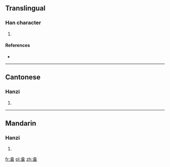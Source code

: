 ==Translingual==

===Han character===
{{Han char|rn=102|rad=田|as=06|sn=11|four=8060<sub>6</sub>|canj=人口田 (ORW)|ids=⿱[[合]][[田]]}}

# {{defn|Han|sort=田06}}

====References====
* {{Han ref|kx=0762.050|dkj=21835|dj=1172.040|hdz=42541.070|uh=7563|ud=30051|bh=D67B|bd=54907}}

----

==Cantonese==

===Hanzi===
{{yue-hanzi|jyut=|y=daap3}}

# {{defn|lang=yue|sort=田06}}

----

==Mandarin==

===Hanzi===
{{cmn-hanzi|pin=[[dá]] ([[da2]])|wg=ta<sup>2</sup>}}

# {{defn|lang=cmn|sort=田06}}

[[fr:畣]]
[[pl:畣]]
[[zh:畣]]